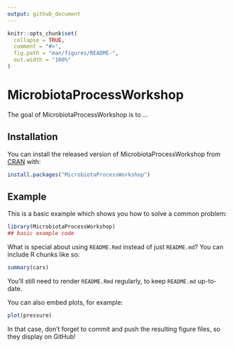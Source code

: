 ```yaml
---
output: github_document
---
```


<!-- README.md is generated from README.Rmd. Please edit that file -->

```r
knitr::opts_chunk$set(
  collapse = TRUE,
  comment = "#>",
  fig.path = "man/figures/README-",
  out.width = "100%"
)
```

# MicrobiotaProcessWorkshop

<!-- badges: start -->
<!-- badges: end -->

The goal of MicrobiotaProcessWorkshop is to ...

## Installation

You can install the released version of MicrobiotaProcessWorkshop from [CRAN](https://CRAN.R-project.org) with:

``` r
install.packages("MicrobiotaProcessWorkshop")
```

## Example

This is a basic example which shows you how to solve a common problem:

```r
library(MicrobiotaProcessWorkshop)
## basic example code
```

What is special about using `README.Rmd` instead of just `README.md`? You can include R chunks like so:

```r
summary(cars)
```

You'll still need to render `README.Rmd` regularly, to keep `README.md` up-to-date.

You can also embed plots, for example:

```r
plot(pressure)
```

In that case, don't forget to commit and push the resulting figure files, so they display on GitHub!
